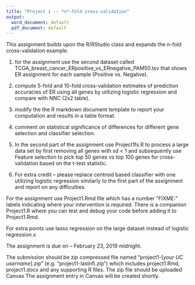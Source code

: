 ```yaml
---
title: "Project 1 -- *n*-fold cross-validation"
output:
  word_document: default
  pdf_document: default
---
```


This assignment builds upon the R/RStudio class and expands the n-fold cross-validation example.

1.	for the assignment use the second dataset called TCGA_breast_cancer_ERpositive_vs_ERnegative_PAM50.tsv that shows ER assignment for each sample (Positive vs. Negative).
2.	compute 5-fold and 10-fold cross-validation estimates of prediction accuracies of ER using all genes by utilizing logistic regression and compare with NNC (2x2 table).
3.	modify the the R markdown document template to report your computation and results in a table format.
4.	comment on statistical significance of differences for different gene selection and classifier selection.

5.	In the second part of the assignment use Project1fs.R to process a large data set by first removing all genes with sd < 1 and subsequently use Feature selection to pick top 50 genes vs top 100 genes for cross-validation based on the t-test statistic.
6.	For extra credit -- please replace centroid based classifier with one utilizing logistic regression similarly to the first part of the assignment and report on any difficulties.

For the assignment use Project1.Rmd file which has a number “FIXME:” labels indicating where your intervention is required. There is a companion Project1.R where you can test and debug your code before adding it to Project1.Rmd.

For extra points use lasso regression on the large dataset instead of logistic regression.x

The assignment is due on -- February 23, 2019 midnight.

The submission should be zip compressed file named "project1-[*your UC username*].zip" (e.g. "project1-lastnfi.zip") which includes project1.Rmd, project1.docx and any supporting R files. The zip file should be uploaded Canvas The assignment entry in Canvas will be created shortly.
